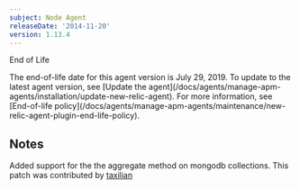 ```yaml
---
subject: Node Agent
releaseDate: '2014-11-20'
version: 1.13.4
---
```


End of Life

<Callout variant="important">
  The end-of-life date for this agent version is July 29, 2019. To update to the latest agent version, see [Update the agent](/docs/agents/manage-apm-agents/installation/update-new-relic-agent). For more information, see [End-of-life policy](/docs/agents/manage-apm-agents/maintenance/new-relic-agent-plugin-end-life-policy).
</Callout>

## Notes

Added support for the the aggregate method on mongodb collections. This patch was contributed by [taxilian](https://github.com/taxilian)
